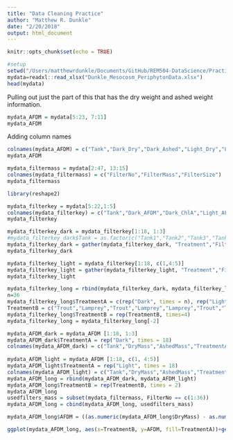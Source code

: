 ```yaml
---
title: "Data Cleaning Practice"
author: "Matthew R. Dunkle"
date: "2/20/2018"
output: html_document
---
```


```r
knitr::opts_chunk$set(echo = TRUE)
```



```r
#setup
setwd("/Users/matthewrdunkle/Documents/GitHub/REM504-DataScience/Practice_Datasets/student_data")
mydata=readxl::read_xlsx("Dunkle_Mesocosm_PeriphytonData.xlsx")
head(mydata)
```

Pulling out just the part of this that has the dry weight and ashed weight information.
```r
mydata_AFDM = mydata[5:23, 7:11]
mydata_AFDM
```
Adding column names
```r
colnames(mydata_AFDM) = c("Tank","Dark_Dry","Dark_Ashed","Light_Dry","Light_Ashed")
mydata_AFDM
```

```r
mydata_filtermass = mydata[2:47, 13:15]
colnames(mydata_filtermass) = c("FilterNo","FilterMass","FilterSize")
mydata_filtermass
```

```r
library(reshape2)

mydata_filterkey = mydata[5:22,1:5]
colnames(mydata_filterkey) = c("Tank","Dark_AFDM","Dark_ChlA","Light_AFDM","Light_ChlA")
mydata_filterkey

mydata_filterkey_dark = mydata_filterkey[1:18, 1:3]
#mydata_filterkey_dark$Tank = as.factor(c("Tank1","Tank2","Tank3","Tank4","Tank5","Tank6","Tank7","Tank8","Tank9","Tank10","Tank11","Tank12","Tank13","Tank14","Tank15","Tank16","Tank17","Tank18"))
mydata_filterkey_dark = gather(mydata_filterkey_dark, "Treatment","FilterNo",2:3)
mydata_filterkey_dark
```

```r
mydata_filterkey_light = mydata_filterkey[1:18, c(1,4:5)]
mydata_filterkey_light = gather(mydata_filterkey_light, "Treatment","FilterNo",2:3)
mydata_filterkey_light
```

```r
mydata_filterkey_long = rbind(mydata_filterkey_dark, mydata_filterkey_light)
n=36
mydata_filterkey_long$TreatmentA = c(rep("Dark", times = n), rep("Light", times = n))
TreatmentB = c("Trout","Lamprey","Trout","Lamprey","Lamprey","Trout","Trout","Control","Trout","Lamprey","Control","Control","Lamprey","Control","Trout","Control","Control","Lamprey")
mydata_filterkey_long$TreatmentB = rep(TreatmentB, times=4)
mydata_filterkey_long = mydata_filterkey_long[-2]
```

```r
mydata_AFDM_dark = mydata_AFDM [1:18, 1:3]
mydata_AFDM_dark$TreatmentA = rep("Dark", times = 18)
colnames(mydata_AFDM_dark) = c("Tank","DryMass","AshedMass","TreatmentA")
  
mydata_AFDM_light = mydata_AFDM [1:18, c(1, 4:5)]
mydata_AFDM_light$TreatmentA = rep("Light", times = 18)
colnames(mydata_AFDM_light) = c("Tank","DryMass","AshedMass","TreatmentA")
mydata_AFDM_long = rbind(mydata_AFDM_dark, mydata_AFDM_light)
mydata_AFDM_long$TreatmentB = rep(TreatmentB, times = 2)
mydata_AFDM_long
usedfilters_mass = subset(mydata_filtermass, FilterNo == c(1:36))
mydata_AFDM_long = cbind(mydata_AFDM_long, usedfilters_mass)

mydata_AFDM_long$AFDM = ((as.numeric(mydata_AFDM_long$DryMass) - as.numeric(mydata_AFDM_long$FilterMass))-(as.numeric(mydata_AFDM_long$AshedMass) - as.numeric(mydata_AFDM_long$FilterMass)))/51.613
```


```r
ggplot(mydata_AFDM_long, aes(x=TreatmentB, y=AFDM, fill=TreatmentA))+geom_boxplot()
```